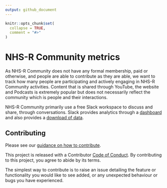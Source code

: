 ```yaml
---
output: github_document
---
```


<!-- README.md is generated from README.Rmd. Please edit that file -->

```r
knitr::opts_chunk$set(
  collapse = TRUE,
  comment = "#>"
)
```

# NHS-R Community metrics

<!-- badges: start -->
<!-- badges: end -->

As NHS-R Community does not have any formal membership, paid or otherwise, and 
people are able to contribute as they are able, we want to track how many people
are participating and actively engaging in NHS-R Community activities. 
Content that is shared through YouTube, the website and Podcasts is extremely 
popular but does not necessarily reflect the community which is people and their
interactions.

NHS-R Community primarily use a free Slack workspace to discuss and share, 
through conversations. 
Slack provides analytics through a [dashboard](https://slack.com/intl/en-gb/help/articles/218407447-View-your-Slack-analytics-dashboard) 
and also provides a [download of data](https://slack.com/intl/en-gb/help/articles/360057638533-Understand-the-data-in-your-Slack-analytics-dashboard).

## Contributing

Please see our 
[guidance on how to contribute](https://tools.nhsrcommunity.com/contribution.html).

This project is released with a Contributor [Code of Conduct](./CODE_OF_CONDUCT.md). 
By contributing to this project, you agree to abide by its terms.

The simplest way to contribute is to raise an issue detailing the feature or 
functionality you would like to see added, or any unexpected behaviour or bugs 
you have experienced.